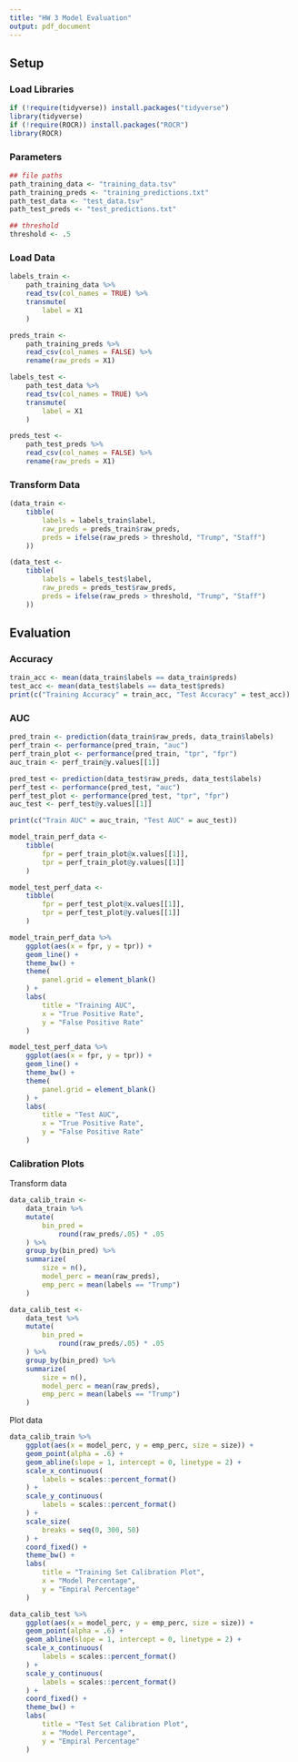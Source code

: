 ```yaml
---
title: "HW 3 Model Evaluation"
output: pdf_document
---
```


## Setup

### Load Libraries
```r
if (!require(tidyverse)) install.packages("tidyverse")
library(tidyverse)
if (!require(ROCR)) install.packages("ROCR")
library(ROCR)
```

### Parameters
```r
## file paths
path_training_data <- "training_data.tsv"
path_training_preds <- "training_predictions.txt"
path_test_data <- "test_data.tsv"
path_test_preds <- "test_predictions.txt"

## threshold
threshold <- .5
```

### Load Data
```r
labels_train <-
	path_training_data %>%
	read_tsv(col_names = TRUE) %>%
	transmute(
		label = X1
	)

preds_train <-
	path_training_preds %>%
	read_csv(col_names = FALSE) %>%
	rename(raw_preds = X1)

labels_test <-
	path_test_data %>% 
	read_tsv(col_names = TRUE) %>% 
	transmute(
		label = X1
	)

preds_test <-
	path_test_preds %>% 
	read_csv(col_names = FALSE) %>% 
	rename(raw_preds = X1)
```

### Transform Data
```r
(data_train <-
	tibble(
		labels = labels_train$label,
		raw_preds = preds_train$raw_preds,
		preds = ifelse(raw_preds > threshold, "Trump", "Staff")
	))

(data_test <-
	tibble(
		labels = labels_test$label,
		raw_preds = preds_test$raw_preds,
		preds = ifelse(raw_preds > threshold, "Trump", "Staff")
	))
```

## Evaluation

### Accuracy
```r
train_acc <- mean(data_train$labels == data_train$preds)
test_acc <- mean(data_test$labels == data_test$preds)
print(c("Training Accuracy" = train_acc, "Test Accuracy" = test_acc))
```

### AUC
```r
pred_train <- prediction(data_train$raw_preds, data_train$labels)
perf_train <- performance(pred_train, "auc")
perf_train_plot <- performance(pred_train, "tpr", "fpr")
auc_train <- perf_train@y.values[[1]]

pred_test <- prediction(data_test$raw_preds, data_test$labels)
perf_test <- performance(pred_test, "auc")
perf_test_plot <- performance(pred_test, "tpr", "fpr")
auc_test <- perf_test@y.values[[1]]

print(c("Train AUC" = auc_train, "Test AUC" = auc_test))
```

```r
model_train_perf_data <-
	tibble(
		fpr = perf_train_plot@x.values[[1]],
		tpr = perf_train_plot@y.values[[1]]
	)

model_test_perf_data <-
	tibble(
		fpr = perf_test_plot@x.values[[1]],
		tpr = perf_test_plot@y.values[[1]]
	)
```

```r
model_train_perf_data %>% 
	ggplot(aes(x = fpr, y = tpr)) +
	geom_line() +
	theme_bw() +
	theme(
		panel.grid = element_blank()
	) +
	labs(
		title = "Training AUC",
		x = "True Positive Rate",
		y = "False Positive Rate"
	)

model_test_perf_data %>% 
	ggplot(aes(x = fpr, y = tpr)) +
	geom_line() +
	theme_bw() +
	theme(
		panel.grid = element_blank()
	) +
	labs(
		title = "Test AUC",
		x = "True Positive Rate",
		y = "False Positive Rate"
	)
```

### Calibration Plots

Transform data
```r
data_calib_train <-
	data_train %>% 
	mutate(
		bin_pred = 
			round(raw_preds/.05) * .05
	) %>%
	group_by(bin_pred) %>%
	summarize(
		size = n(),
		model_perc = mean(raw_preds),
		emp_perc = mean(labels == "Trump")
	)

data_calib_test <-
	data_test %>% 
	mutate(
		bin_pred = 
			round(raw_preds/.05) * .05
	) %>%
	group_by(bin_pred) %>%
	summarize(
		size = n(),
		model_perc = mean(raw_preds),
		emp_perc = mean(labels == "Trump")
	)
```

Plot data
```r
data_calib_train %>% 
	ggplot(aes(x = model_perc, y = emp_perc, size = size)) +
	geom_point(alpha = .6) +
	geom_abline(slope = 1, intercept = 0, linetype = 2) +
	scale_x_continuous(
		labels = scales::percent_format()
	) +
	scale_y_continuous(
		labels = scales::percent_format()
	) +
	scale_size(
		breaks = seq(0, 300, 50)
	) +
	coord_fixed() +
	theme_bw() +
	labs(
		title = "Training Set Calibration Plot",
		x = "Model Percentage",
		y = "Empiral Percentage"
	)

data_calib_test %>% 
	ggplot(aes(x = model_perc, y = emp_perc, size = size)) +
	geom_point(alpha = .6) +
	geom_abline(slope = 1, intercept = 0, linetype = 2) +
	scale_x_continuous(
		labels = scales::percent_format()
	) +
	scale_y_continuous(
		labels = scales::percent_format()
	) +
	coord_fixed() +
	theme_bw() +
	labs(
		title = "Test Set Calibration Plot",
		x = "Model Percentage",
		y = "Empiral Percentage"
	)
```